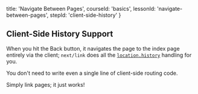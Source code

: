 
  title: 'Navigate Between Pages',
  courseId: 'basics',
  lessonId: 'navigate-between-pages',
  stepId: 'client-side-history'
}

## Client-Side History Support

When you hit the Back button, it navigates the page to the index page entirely via the client; `next/link` does all the [`location.history`](https://developer.mozilla.org/en-US/docs/Web/API/History_API) handling for you.

You don't need to write even a single line of client-side routing code.

Simply link pages; it just works!


